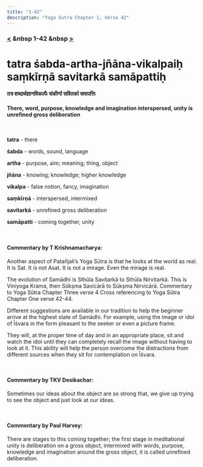 ```yaml
---
title: "1-42"
description: "Yoga Sutra Chapter 1, Verse 42"
---
```


### [<](/Chapter-1/1-41) &nbsp 1-42 &nbsp [>](/Chapter-1/1-43/)

# tatra śabda-artha-jñāna-vikalpaiḥ saṃkīrṇā savitarkā samāpattiḥ

#### तत्र शब्दार्थज्ञानविकल्पैः संकीर्णा सवितर्का समापत्तिः

#### There, word, purpose, knowledge and imagination interspersed, unity is unrefined gross deliberation

<br />

**tatra** - there <br />

**śabda** - words, sound, language <br />

**artha** - purpose, aim; meaning; thing, object <br />

**jñāna** - knowing; knowledge; higher knowledge <br />

**vikalpa** - false notion, fancy, imagination <br />

**saṃkīrṇā** - interspersed, intermixed <br />

**savitarkā** - unrefined gross deliberation <br />

**samāpatti** - coming together, unity <br />

<br />

#### Commentary by T Krishnamacharya:

Another aspect of Patañjali’s Yoga Sūtra
is that he looks at the world as real.
It is Sat. It is not Asat.
It is not a mirage.
Even the mirage is real.

The evolution of Samādhi is Sthūla Savitarkā to Sthūla Nirvitarkā.
This is Viniyoga Krama, then Sūkṣma Savicārā to Sūkṣma Nirvicārā.
Commentary to Yoga Sūtra Chapter Three verse 4
Cross referencing to Yoga Sūtra Chapter One verse 42-44.

Different suggestions are available in our tradition to help the beginner arrive at the highest state of Samādhi. For example, using the image or idol of Īśvara in the form pleasant to the seeker or even a picture frame.

They will, at the proper time of day and in an appropriate place, sit and watch the idol until they can completely recall the image without having to look at it. This ability will help the person overcome the distractions from different sources when they sit for contemplation on Īśvara.

<br />

#### Commentary by TKV Desikachar:

Sometimes our ideas about the object are so strong that,
we give up trying to see the object and just look at our ideas.

<br />

#### Commentary by Paul Harvey:

There are stages to this coming together;
the first stage in meditational unity
is deliberation on a gross object,
intermixed with words, purpose, knowledge and imagination
around the gross object,
it is called unrefined deliberation.
